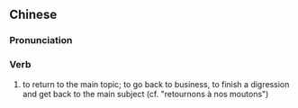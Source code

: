 {{also|言归正传}}
==Chinese==
{{zh-forms|s=言归正传|type=112}}

===Pronunciation===
{{zh-pron
|m=yán guī zhèngzhuàn
|c=jin4 gwai1 zing3 zyun6
|cat=v
}}

===Verb===
{{zh-verb}}

# to return to the main topic; to go back to business, to finish a digression and get back to the main subject (cf. "retournons à nos moutons")